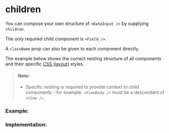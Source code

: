 
<Meta of={ChildrenStories} />

# children

You can compose your own structure of `<DateInput />` by supplying `children`.

The only required child component is `<Field />`.

A `className` prop can also be given to each component directly.

The example below shows the correct nesting structure of all components and their specific [CSS (layout)](/docs/styling-css-layout--docs) styles.

> #### Note:
>
> - Specific nesting is required to provide context to child components - for example: `<ViewBody />` must be a descendant of `<View />`.

### Example:

<Story of={ChildrenStories.Example} />

### Implementation:

<Story of={ChildrenStories.Implementation} />
